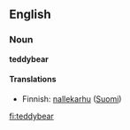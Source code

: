 ==English==
===Noun===
'''teddybear'''

====Translations====
*Finnish: [[nallekarhu]] ([[:fi:nallekarhu|Suomi]])

[[fi:teddybear]]
